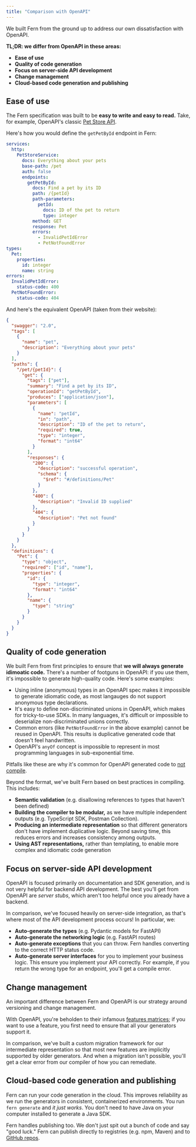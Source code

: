 ```yaml
---
title: "Comparison with OpenAPI"
---
```


We built Fern from the ground up to address our own dissatisfaction with OpenAPI.

**TL;DR: we differ from OpenAPI in these areas:**

- **Ease of use**
- **Quality of code generation**
- **Focus on server-side API development**
- **Change management**
- **Cloud-based code generation and publishing**

## Ease of use

The Fern specification was built to be **easy to write and easy to read.** Take,
for example, OpenAPI's classic [Pet Store API](https://petstore.swagger.io/).

Here's how you would define the `getPetById` endpoint in Fern:

<Accordion title="Fern Example.">

```yaml
services:
  http:
    PetStoreService:
      docs: Everything about your pets
      base-path: /pet
      auth: false
      endpoints:
        getPetById:
          docs: Find a pet by its ID
          path: /{petId}
          path-parameters:
            petId:
              docs: ID of the pet to return
              type: integer
          method: GET
          response: Pet
          errors:
            - InvalidPetIdError
            - PetNotFoundError
types:
  Pet:
    properties:
      id: integer
      name: string
errors:
  InvalidPetIdError:
    status-code: 400
  PetNotFoundError:
    status-code: 404
```

</Accordion>

And here's the equivalent OpenAPI (taken from their website):

<Accordion title="OpenAPI Example">

```json
{
  "swagger": "2.0",
  "tags": [
    {
      "name": "pet",
      "description": "Everything about your pets"
    }
  ],
  "paths": {
    "/pet/{petId}": {
      "get": {
        "tags": ["pet"],
        "summary": "Find a pet by its ID",
        "operationId": "getPetById",
        "produces": ["application/json"],
        "parameters": [
          {
            "name": "petId",
            "in": "path",
            "description": "ID of the pet to return",
            "required": true,
            "type": "integer",
            "format": "int64"
          }
        ],
        "responses": {
          "200": {
            "description": "successful operation",
            "schema": {
              "$ref": "#/definitions/Pet"
            }
          },
          "400": {
            "description": "Invalid ID supplied"
          },
          "404": {
            "description": "Pet not found"
          }
        }
      }
    }
  },
  "definitions": {
    "Pet": {
      "type": "object",
      "required": ["id", "name"],
      "properties": {
        "id": {
          "type": "integer",
          "format": "int64"
        },
        "name": {
          "type": "string"
        }
      }
    }
  }
}
```

</Accordion>

## Quality of code generation

We built Fern from first principles to ensure that **we will always generate
idimoatic code.** There's a number of footguns in OpenAPI: if you use them,
it's impossible to generate high-quality code. Here's some examples:

- Using inline (anonymous) types in an OpenAPI spec makes it impossible to generate idiomatic
  code, as most langauges do not support anonymous type declarations.
- It's easy to define non-discriminated unions in OpenAPI, which makes for
  tricky-to-use SDKs. In many languages, it's difficult or impossible to
  deserialize non-discriminated unions correctly.
- Common errors (like `PetNotFoundError` in the above example) cannot be reused
  in OpenAPI.
  This results is duplicative generated code that doesn't feel handwritten.
- OpenAPI's `anyOf` concept is impossible to represent in most programming
  languages in sub-exponential time.

Pitfalls like these are why it's common for OpenAPI generated code to
[not compile](https://github.com/OpenAPITools/openapi-generator/issues?q=is%3Aissue+%22doesn%27t+compile%22).

Beyond the format, we've built Fern based on best practices in compiling. This includes:

- **Semantic validation** (e.g. disallowing references to types that haven't been defined)
- **Building the compiler to be modular,** as we have multiple independent outputs
  (e.g. TypeScript SDK, Postman Collection).
- **Producing an intermediate representation** so that different generators don't
  have implement duplicative logic. Beyond saving time, this reduces errors and
  increases consistency among outputs.
- **Using AST representations,** rather than templating, to enable more complex and
  idiomatic code generation

## Focus on server-side API development

OpenAPI is focused primarily on documentation and SDK generation, and is not very
helpful for backend API development. The best you'll get from OpenAPI are _server stubs_,
which aren't too helpful once you already have a backend.

In comparison, we've focused heavily on server-side integration, as that's where
most of the API development process occurs! In particular, we:

- **Auto-generate the types** (e.g. Pydantic models for FastAPI)
- **Auto-generate the networking logic** (e.g. FastAPI routes)
- **Auto-generate exceptions** that you can throw. Fern handles converting to the
  correct HTTP status code.
- **Auto-generate server interfaces** for you to implement your business logic.
  This ensure you implement your API correctly. For example, if you return the
  wrong type for an endpoint, you'll get a compile error.

## Change management

An important difference between Fern and OpenAPI is our strategy around versioning
and change management.

With OpenAPI, you're beholden to their infamous [features matrices](https://openapi-generator.tech/docs/generators/java#schema-support-feature); if you want to use a feature, you first need to ensure that all your generators support it.

In comparison, we've built a custom migration framework for our intermediate
representation so that most new features are implicitly supported by older
generators. And when a migration isn't possible, you'll get a clear error from
our compiler of how you can remediate.

## Cloud-based code generation and publishing

Fern can run your code generation in the cloud. This improves reliability as we
run the generators in consistent, containerized environments. You run `fern generate`
and _it just works_. You don't need to have Java on your computer installed to
generate a Java SDK.

Fern handles publishing too. We don't just spit out a bunch of code and say
"good luck." Fern can publish directly to registries (e.g. npm, Maven) and to
[GitHub repos](https://github.com/ravenappdev/raven-node).
